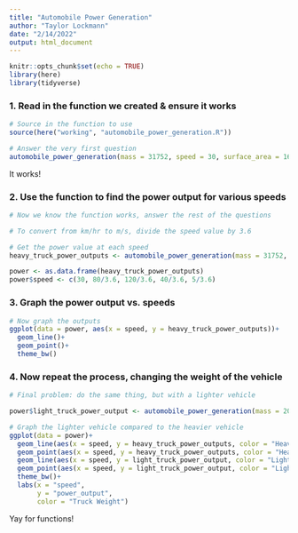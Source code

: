 ```yaml
---
title: "Automobile Power Generation"
author: "Taylor Lockmann"
date: "2/14/2022"
output: html_document
---
```


```r
knitr::opts_chunk$set(echo = TRUE)
library(here)
library(tidyverse)
```


### 1. Read in the function we created & ensure it works
```r
# Source in the function to use
source(here("working", "automobile_power_generation.R"))

# Answer the very first question
automobile_power_generation(mass = 31752, speed = 30, surface_area = 16)
```
It works!

### 2. Use the function to find the power output for various speeds

```r
# Now we know the function works, answer the rest of the questions

# To convert from km/hr to m/s, divide the speed value by 3.6

# Get the power value at each speed
heavy_truck_power_outputs <- automobile_power_generation(mass = 31752, speed = c(30, 80/3.6, 120/3.6, 40/3.6, 5/3.6), surface_area = 16)

power <- as.data.frame(heavy_truck_power_outputs)
power$speed <- c(30, 80/3.6, 120/3.6, 40/3.6, 5/3.6)
```


### 3. Graph the power output vs. speeds

```r
# Now graph the outputs
ggplot(data = power, aes(x = speed, y = heavy_truck_power_outputs))+
  geom_line()+
  geom_point()+
  theme_bw()
```

### 4. Now repeat the process, changing the weight of the vehicle
```r
# Final problem: do the same thing, but with a lighter vehicle

power$light_truck_power_output <- automobile_power_generation(mass = 2000, speed = power$speed, surface_area = 16)

# Graph the lighter vehicle compared to the heavier vehicle
ggplot(data = power)+
  geom_line(aes(x = speed, y = heavy_truck_power_outputs, color = "Heavy"))+
  geom_point(aes(x = speed, y = heavy_truck_power_outputs, color = "Heavy"))+
  geom_line(aes(x = speed, y = light_truck_power_output, color = "Light"))+
  geom_point(aes(x = speed, y = light_truck_power_output, color = "Light"))+
  theme_bw()+
  labs(x = "speed",
       y = "power_output",
       color = "Truck Weight")
```


Yay for functions!


